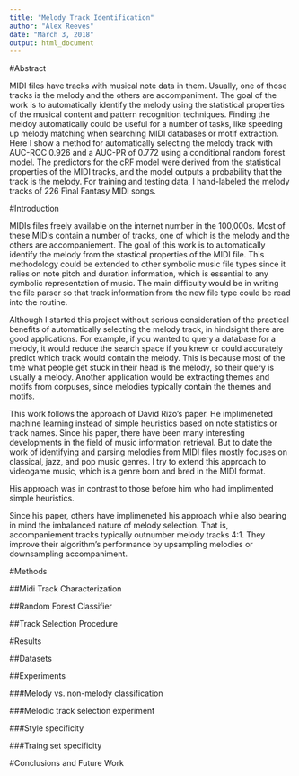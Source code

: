 ```yaml
---
title: "Melody Track Identification"
author: "Alex Reeves"
date: "March 3, 2018"
output: html_document
---
```


#Abstract

MIDI files have tracks with musical note data in them. Usually, one of those tracks is the melody and the others are accompaniment. The goal of the work is to automatically identify the melody using the statistical properties of the musical content and pattern recognition techniques. Finding the meldoy automatically could be useful for a number of tasks, like speeding up melody matching when searching MIDI databases or motif extraction. Here I show a method for automatically selecting the melody track with AUC-ROC 0.926 and a AUC-PR of 0.772 using a conditional random forest model. The predictors for the cRF model were derived from the statistical properties of the MIDI tracks, and the model outputs a probability that the track is the melody. For training and testing data, I hand-labeled the melody tracks of 226 Final Fantasy MIDI songs. 

#Introduction

MIDIs files freely available on the internet number in the 100,000s. Most of these MIDIs contain a number of tracks, one of which is the melody and the others are accompaniement. The goal of this work is to automatically identify the melody from the stastical properties of the MIDI file. This methodology could be extended to other symbolic music file types since it relies on note pitch and duration information, which is essential to any symbolic representation of music. The main difficulty would be in writing the file parser so that track information from the new file type could be read into the routine. 

Although I started this project without serious consideration of the practical benefits of automatically selecting the melody track, in hindsight there are good applications. For example, if you wanted to query a database for a melody, it would reduce the search space if you knew or could accurately predict which track would contain the melody. This is because most of the time what people get stuck in their head is the melody, so their query is usually a melody. Another application would be extracting themes and motifs from corpuses, since melodies typically contain the themes and motifs.

This work follows the approach of David Rizo's paper. He implimeneted machine learning instead of simple heuristics based on note statistics or track names. Since his paper, there have been many interesting developments in the field of music information retrieval. But to date the work of identifying and parsing melodies from MIDI files mostly focuses on classical, jazz, and pop music genres. I try to extend this approach to videogame music, which is a genre born and bred in the MIDI format. 

His approach was in contrast to those before him who had implimented simple heuristics. 

Since his paper, others have implimeneted his approach while also bearing in mind the imbalanced nature of melody selection. That is, accompaniement tracks typically outnumber melody tracks 4:1. They improve their algorithm's performance by upsampling melodies or downsampling accompaniment.

#Methods

##Midi Track Characterization

##Random Forest Classifier

##Track Selection Procedure

#Results

##Datasets

##Experiments

###Melody vs. non-melody classification

###Melodic track selection experiment

###Style specificity

###Traing set specificity

#Conclusions and Future Work